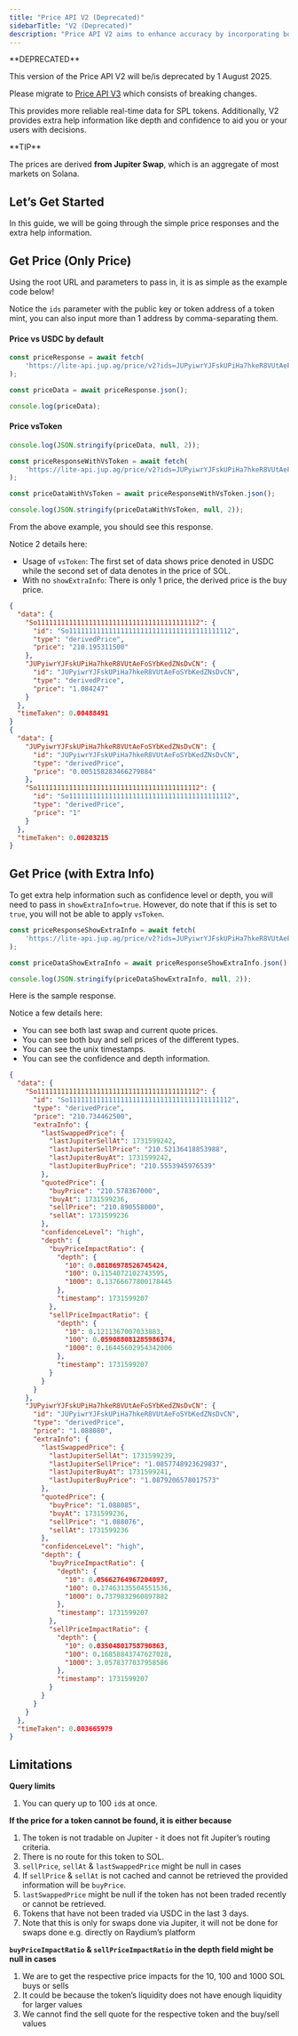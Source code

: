 ```yaml
---
title: "Price API V2 (Deprecated)"
sidebarTitle: "V2 (Deprecated)"
description: "Price API V2 aims to enhance accuracy by incorporating both **buy** and **sell-side liquidity** to derive the **average price** of the two."
---
```


<Warning>
  **DEPRECATED**

  This version of the Price API V2 will be/is deprecated by 1 August 2025.

  Please migrate to [Price API V3](/price-api/v3) which consists of breaking changes.
</Warning>

This provides more reliable real-time data for SPL tokens. Additionally, V2 provides extra help information like depth and confidence to aid you or your users with decisions.

<TIP>
  **TIP**

  The prices are derived **from Jupiter Swap**, which is an aggregate of most markets on Solana.
</TIP>

## Let’s Get Started

In this guide, we will be going through the simple price responses and the extra help information.

## Get Price (Only Price)

Using the root URL and parameters to pass in, it is as simple as the example code below!

Notice the `ids` parameter with the public key or token address of a token mint, you can also input more than 1 address by comma-separating them.

#### Price vs USDC by default

```js
const priceResponse = await fetch(
    'https://lite-api.jup.ag/price/v2?ids=JUPyiwrYJFskUPiHa7hkeR8VUtAeFoSYbKedZNsDvCN,So11111111111111111111111111111111111111112'
);

const priceData = await priceResponse.json();

console.log(priceData);
```

#### Price vsToken

```js
console.log(JSON.stringify(priceData, null, 2));

const priceResponseWithVsToken = await fetch(
    'https://lite-api.jup.ag/price/v2?ids=JUPyiwrYJFskUPiHa7hkeR8VUtAeFoSYbKedZNsDvCN,So11111111111111111111111111111111111111112&vsToken=So11111111111111111111111111111111111111112'
);

const priceDataWithVsToken = await priceResponseWithVsToken.json();

console.log(JSON.stringify(priceDataWithVsToken, null, 2));
```

From the above example, you should see this response.

Notice 2 details here:

* Usage of `vsToken`: The first set of data shows price denoted in USDC while the second set of data denotes in the price of SOL.
* With no `showExtraInfo`: There is only 1 price, the derived price is the buy price.

```json expandable
{
  "data": {
    "So11111111111111111111111111111111111111112": {
      "id": "So11111111111111111111111111111111111111112",
      "type": "derivedPrice",
      "price": "210.195311500"
    },
    "JUPyiwrYJFskUPiHa7hkeR8VUtAeFoSYbKedZNsDvCN": {
      "id": "JUPyiwrYJFskUPiHa7hkeR8VUtAeFoSYbKedZNsDvCN",
      "type": "derivedPrice",
      "price": "1.084247"
    }
  },
  "timeTaken": 0.00488491
}
{
  "data": {
    "JUPyiwrYJFskUPiHa7hkeR8VUtAeFoSYbKedZNsDvCN": {
      "id": "JUPyiwrYJFskUPiHa7hkeR8VUtAeFoSYbKedZNsDvCN",
      "type": "derivedPrice",
      "price": "0.005158283466279884"
    },
    "So11111111111111111111111111111111111111112": {
      "id": "So11111111111111111111111111111111111111112",
      "type": "derivedPrice",
      "price": "1"
    }
  },
  "timeTaken": 0.00203215
}
```

## Get Price (with Extra Info)

To get extra help information such as confidence level or depth, you will need to pass in `showExtraInfo=true`. However, do note that if this is set to `true`, you will not be able to apply `vsToken`.

```js
const priceResponseShowExtraInfo = await fetch(
    'https://lite-api.jup.ag/price/v2?ids=JUPyiwrYJFskUPiHa7hkeR8VUtAeFoSYbKedZNsDvCN,So11111111111111111111111111111111111111112&showExtraInfo=true'
);

const priceDataShowExtraInfo = await priceResponseShowExtraInfo.json();

console.log(JSON.stringify(priceDataShowExtraInfo, null, 2));
```

Here is the sample response.

Notice a few details here:

* You can see both last swap and current quote prices.
* You can see both buy and sell prices of the different types.
* You can see the unix timestamps.
* You can see the confidence and depth information.

```json expandable
{
  "data": {
    "So11111111111111111111111111111111111111112": {
      "id": "So11111111111111111111111111111111111111112",
      "type": "derivedPrice",
      "price": "210.734462500",
      "extraInfo": {
        "lastSwappedPrice": {
          "lastJupiterSellAt": 1731599242,
          "lastJupiterSellPrice": "210.52136418853988",
          "lastJupiterBuyAt": 1731599242,
          "lastJupiterBuyPrice": "210.5553945976539"
        },
        "quotedPrice": {
          "buyPrice": "210.578367000",
          "buyAt": 1731599236,
          "sellPrice": "210.890558000",
          "sellAt": 1731599236
        },
        "confidenceLevel": "high",
        "depth": {
          "buyPriceImpactRatio": {
            "depth": {
              "10": 0.08186978526745424,
              "100": 0.1154072102743595,
              "1000": 0.13766677800178445
            },
            "timestamp": 1731599207
          },
          "sellPriceImpactRatio": {
            "depth": {
              "10": 0.1211367007033883,
              "100": 0.059088081285986374,
              "1000": 0.16445602954342006
            },
            "timestamp": 1731599207
          }
        }
      }
    },
    "JUPyiwrYJFskUPiHa7hkeR8VUtAeFoSYbKedZNsDvCN": {
      "id": "JUPyiwrYJFskUPiHa7hkeR8VUtAeFoSYbKedZNsDvCN",
      "type": "derivedPrice",
      "price": "1.088080",
      "extraInfo": {
        "lastSwappedPrice": {
          "lastJupiterSellAt": 1731599239,
          "lastJupiterSellPrice": "1.0857748923629837",
          "lastJupiterBuyAt": 1731599241,
          "lastJupiterBuyPrice": "1.0879206578017573"
        },
        "quotedPrice": {
          "buyPrice": "1.088085",
          "buyAt": 1731599236,
          "sellPrice": "1.088076",
          "sellAt": 1731599236
        },
        "confidenceLevel": "high",
        "depth": {
          "buyPriceImpactRatio": {
            "depth": {
              "10": 0.05662764967204097,
              "100": 0.17463135504551536,
              "1000": 0.7379832960897882
            },
            "timestamp": 1731599207
          },
          "sellPriceImpactRatio": {
            "depth": {
              "10": 0.03504801758790863,
              "100": 0.16858843747627028,
              "1000": 3.0578377037958586
            },
            "timestamp": 1731599207
          }
        }
      }
    }
  },
  "timeTaken": 0.003665979
}
```

## Limitations

**Query limits**

1. You can query up to 100 `id`s at once.

**If the price for a token cannot be found, it is either because**

1. The token is not tradable on Jupiter - it does not fit Jupiter’s routing criteria.
2. There is no route for this token to SOL.
3. `sellPrice`, `sellAt` & `lastSwappedPrice` might be null in cases
4. If `sellPrice` & `sellAt` is not cached and cannot be retrieved the provided information will be `buyPrice`.
5. `lastSwappedPrice` might be null if the token has not been traded recently or cannot be retrieved.
6. Tokens that have not been traded via USDC in the last 3 days.
7. Note that this is only for swaps done via Jupiter, it will not be done for swaps done e.g. directly on Raydium’s platform

**`buyPriceImpactRatio` & `sellPriceImpactRatio` in the depth field might be null in cases**

1. We are to get the respective price impacts for the 10, 100 and 1000 SOL buys or sells
2. It could be because the token’s liquidity does not have enough liquidity for larger values
3. We cannot find the sell quote for the respective token and the buy/sell values

<Card title="Read about how we derive confidenceLevel or depth in Price API V2 here." href="https://www.jupresear.ch/t/introducing-the-price-v2-api/22175" icon="book" horizontal/>
